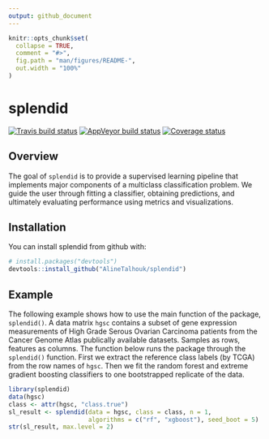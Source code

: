 ```yaml
---
output: github_document
---
```


<!-- README.md is generated from README.Rmd. Please edit that file -->

```r
knitr::opts_chunk$set(
  collapse = TRUE,
  comment = "#>",
  fig.path = "man/figures/README-",
  out.width = "100%"
)
```
# splendid

[![Travis build status](https://travis-ci.org/AlineTalhouk/splendid.svg?branch=master)](https://travis-ci.org/AlineTalhouk/splendid)
[![AppVeyor build status](https://ci.appveyor.com/api/projects/status/github/AlineTalhouk/splendid?branch=master&svg=true)](https://ci.appveyor.com/project/AlineTalhouk/splendid)
[![Coverage status](https://codecov.io/gh/AlineTalhouk/splendid/branch/master/graph/badge.svg)](https://codecov.io/github/AlineTalhouk/splendid?branch=master)


## Overview

The goal of `splendid` is to provide a supervised learning pipeline that implements major components of a multiclass classification problem. We guide the user through fitting a classifier, obtaining predictions, and ultimately evaluating performance using metrics and visualizations.

## Installation

You can install splendid from github with:

```r
# install.packages("devtools")
devtools::install_github("AlineTalhouk/splendid")
```

## Example

The following example shows how to use the main function of the package, `splendid()`. A data matrix `hgsc` contains a subset of gene expression measurements of High Grade Serous Ovarian Carcinoma patients from the Cancer Genome Atlas publically available datasets. Samples as rows, features as columns. The function below runs the package through the `splendid()` function. First we extract the reference class labels
(by TCGA) from the row names of `hgsc`. Then we fit the random forest and extreme gradient boosting classifiers to one bootstrapped replicate of the data.

```r
library(splendid)
data(hgsc)
class <- attr(hgsc, "class.true")
sl_result <- splendid(data = hgsc, class = class, n = 1,
                      algorithms = c("rf", "xgboost"), seed_boot = 5)
str(sl_result, max.level = 2)
```
